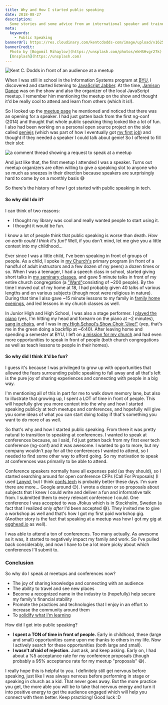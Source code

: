 ```yaml
---
title: Why and How I started public speaking
date: 2018-08-27
description:
  Some stories and some advice from an international speaker and trainer
meta:
  keywords:
    - Public Speaking
bannerUrl: https://res.cloudinary.com/kentcdodds-com/image/upload/v1625033516/kentcdodds.com/content/blog/why-and-how-i-started-public-speaking/banner.jpg
bannerCredit:
  Photo by [Bogomil Mihaylov](https://unsplash.com/photos/ekHSHvgr27k) on
  [Unsplash](https://unsplash.com)
---
```


![Kent C. Dodds in front of an audience at a meetup](https://res.cloudinary.com/kentcdodds-com/image/upload/v1625033516/kentcdodds.com/content/blog/why-and-how-i-started-public-speaking/0.jpg)

When I was still in school in the Information Systems program at
[BYU](https://www.byu.edu), I discovered and started listening to
[JavaScript Jabber](https://devchat.tv/js-jabber). At the time,
[Jamison Dance](https://twitter.com/jergason) was on the show and also the
organizer of the local JavaScript meetup. I remember him mentioning the meetup
on the show and thought it'd be really cool to attend and learn from others
(which it is!).

So I looked up the
[meetup page](https://www.meetup.com/UtahJS-Orem-Meetup/events/156148202) he
mentioned and noticed that there was an opening for a speaker. I had just gotten
back from the first ng-conf (2014) and thought that whole public speaking thing
looked like a lot of fun. I also had been working on a personal open source
project on the side called [geniejs](https://github.com/kentcdodds/genie) (which
was part of how I eventually got
[my first job](https://github.com/kentcdodds/ama/issues/1)) and thought if they
needed a speaker I could talk about genie! So I offered to fill their slot:

![a comment thread showing a request to speak at a meetup](https://res.cloudinary.com/kentcdodds-com/image/upload/v1625033516/kentcdodds.com/content/blog/why-and-how-i-started-public-speaking/1.png)

And just like that, the first meetup I attended I was a speaker. Turns out
meetup organizers are often willing to give a speaking slot to anyone who so
much as sneezes in their direction because speakers are surprisingly hard to
come by on a monthly basis 😅

So there's the history of how I got started with public speaking in tech.

#### **So why did I do it?**

I can think of two reasons:

- I thought my library was cool and really wanted people to start using it.
- I thought it would be fun.

I know a lot of people think that public speaking is worse than death. _How on
earth could I think it's fun?_ Well, if you don't mind, let me give you a little
context into my childhood...

Ever since I was a little child, I've been speaking in front of groups of
people. As a child, I spoke in [my Church's](https://www.mormon.org) primary
program (in front of a handful of adult instructors and a few dozen of my peers)
a dozen times or so. When I was a teenager, I had a speech class in school,
started giving short talks in
[my seminary classes](https://www.mormonnewsroom.org/topic/seminary), and gave 5
minute talks in front of my entire church congregation (a
["Ward"](https://www.mormonnewsroom.org/article/ward)consisting of ~200 people).
By the time I moved out of my home at 18, I had probably given 40 talks of
various lengths and on various subjects (though most were religious in nature).
During that time I also gave ~15 minute lessons to my family in
[family home evenings](https://www.lds.org/topics/family-home-evening/purpose),
and led lessons in my church classes as well.

In Junior High and High School, I was also a stage performer. I
[played the piano](https://youtu.be/agdbnzQlMFE) (yes, I'm hitting my head and
forearm on the piano at ~2 minutes),
[sang in choirs](https://youtu.be/F5_QmWwIF3c), and I was in
[my High School's Show Choir "Jive!"](https://youtu.be/5_sRK8UUc3k) (yep, that's
me in the green doing a backflip at ~6:40). After leaving home and spending a
semester at BYU, I left on
[a mission for my church](https://www.mormonnewsroom.org/topic/missionary-program)
and had even more opportunities to speak in front of people (both church
congregations as well as teach lessons to people in their homes).

#### **So why did I think it'd be fun?**

I guess it's because I was privileged to grow up with opportunities that allowed
the fears surrounding public speaking to fall away and all that's left is the
pure joy of sharing experiences and connecting with people in a big way.

I'm mentioning all of this in part for me to walk down memory lane, but also to
illustrate that growing up, I spent a LOT of time in front of people. This will
hopefully give you more context into the why and how I started speaking publicly
at tech meetups and conferences, and hopefully will give you some ideas of what
you can start doing today if that's something you want to do more of as well.

So that's why and how I started public speaking. From there it was pretty
natural to transition to speaking at conferences. I wanted to speak at
conferences because, as I said, I'd just gotten back from my first ever tech
conference (ng-conf) and it was awesome. I wanted to go to more, but my company
wouldn't pay for all the conferences I wanted to attend, so I needed to find
some other way to afford going. So my motivation to speak at conferences was
primarily to be able to attend.

Conference speakers normally have all expenses paid (as they should), so I
started searching around for open conference CFPs (Call For Proposals) (I used
[Lanyrd](https://twitter.com/lanyrd), but I think
[confs.tech](https://confs.tech) is probably better these days. I'm sure there
are more... Google around 😉). I wrote a dozen or so proposals about subjects
that I knew I could write and deliver a fun and informative talk from. I
submitted them to every relevant conference I could. One conference I was
accepted to was Jfokus which is in Stockholm, Sweden (a fact that I realized
only _after_ I'd been accepted 😅). They invited me to give a workshop as well
and that's how I got my first paid workshop gig. (Another story is the fact that
speaking at a meetup was how I got my gig at [egghead.io](http://egghead.io) as
well).

I was able to attend a ton of conferences. Too many actually. As awesome as it
was, it started to negatively impact my family and work. So I've pulled back
considerably, and now I have to be a lot more picky about which conferences I'll
submit to.

### Conclusion

So why do I speak at meetups and conferences now?

- The joy of sharing knowledge and connecting with an audience
- The ability to travel and see new places
- Become a recognized name in the industry to (hopefully) help secure my
  family's financial stability
- Promote the practices and technologies that I enjoy in an effort to increase
  the community around them
- To [solidify what I'm learning](/blog/solidifying-what-you-learn)

How did I get into public speaking?

- **I spent a TON of time in front of people.** Early in childhood, these (large
  and small) opportunities came upon me thanks to others in my life. Now I
  actively search for these opportunities (both large and small).
- **I wasn't afraid of rejection.** Just ask, and keep asking. Early on, I had
  about a %5 acceptance rate for my conference proposals (though probably a 95%
  acceptance rate for my meetup "proposals" 😅).

I really hope this is helpful to you. I definitely still get nervous before
speaking, just like I was always nervous before performing in stage or speaking
in church as a kid. That never goes away. But the more practice you get, the
more able you will be to take that nervous energy and turn it into positive
energy to get the audience engaged which will help you connect with them better.
Keep practicing! Good luck :D
